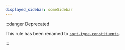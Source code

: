 ```yaml
---
displayed_sidebar: someSidebar
---
```


:::danger Deprecated

This rule has been renamed to [`sort-type-constituents`](https://typescript-eslint.io/rules/sort-type-constituents).

:::

<!--
This doc file has been left on purpose to help direct people to the replacement rule.

Note that there is no actual way to get to this page in the normal navigation,
so end-users will only be able to get to this page from the search bar.
-->
